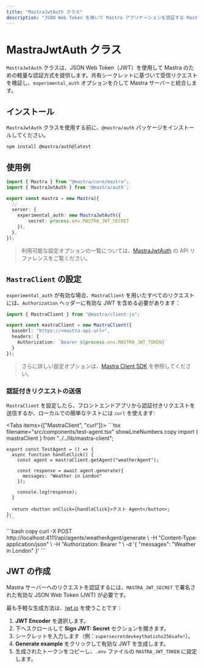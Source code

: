 ```yaml
---
title: "MastraJwtAuth クラス"
description: "JSON Web Token を用いて Mastra アプリケーションを認証する MastraJwtAuth クラスのドキュメント。"
---
```




# MastraJwtAuth クラス

`MastraJwtAuth` クラスは、JSON Web Token（JWT）を使用して Mastra のための軽量な認証方式を提供します。共有シークレットに基づいて受信リクエストを検証し、`experimental_auth` オプションを介して Mastra サーバーと統合します。

## インストール

`MastraJwtAuth` クラスを使用する前に、`@mastra/auth` パッケージをインストールしてください。

```bash copy
npm install @mastra/auth@latest
```

## 使用例

```typescript {2,7-9} filename="src/mastra/index.ts" showLineNumbers copy
import { Mastra } from "@mastra/core/mastra";
import { MastraJwtAuth } from '@mastra/auth';

export const mastra = new Mastra({
  // ..
  server: {
    experimental_auth: new MastraJwtAuth({
        secret: process.env.MASTRA_JWT_SECRET
    }),
  },
});
```

> 利用可能な設定オプションの一覧については、[MastraJwtAuth](/reference/auth/jwt.mdx) の API リファレンスをご覧ください。

## `MastraClient` の設定

`experimental_auth` が有効な場合、`MastraClient` を用いたすべてのリクエストには、`Authorization` ヘッダーに有効な JWT を含める必要があります：

```typescript {6} filename="lib/mastra/mastra-client.ts" showLineNumbers copy
import { MastraClient } from "@mastra/client-js";

export const mastraClient = new MastraClient({
  baseUrl: "https://<mastra-api-url>",
  headers: {
    Authorization: `Bearer ${process.env.MASTRA_JWT_TOKEN}`
  }
});
```

> さらに詳しい設定オプションは、[Mastra Client SDK](/docs/server-db/mastra-client.mdx) を参照してください。

### 認証付きリクエストの送信

`MastraClient` を設定したら、フロントエンドアプリから認証付きリクエストを送信するか、ローカルでの簡単なテストには `curl` を使えます:

<Tabs items={["MastraClient", "curl"]}>
  <Tab>
    ```tsx filename="src/components/test-agent.tsx" showLineNumbers copy
    import { mastraClient } from "../../lib/mastra-client";

    export const TestAgent = () => {
      async function handleClick() {
        const agent = mastraClient.getAgent("weatherAgent");

        const response = await agent.generate({
          messages: "Weather in London"
        });

        console.log(response);
      }

      return <button onClick={handleClick}>テスト Agent</button>;
    };
    ```
  </Tab>
  <Tab>
    ```bash copy
    curl -X POST http://localhost:4111/api/agents/weatherAgent/generate \
      -H "Content-Type: application/json" \
      -H "Authorization: Bearer <your-jwt>" \
      -d '{
        "messages": "Weather in London"
      }'
    ```
  </Tab>
</Tabs>

## JWT の作成

Mastra サーバーへのリクエストを認証するには、`MASTRA_JWT_SECRET` で署名された有効な JSON Web Token (JWT) が必要です。

最も手軽な生成方法は、[jwt.io](https://www.jwt.io/) を使うことです：

1. **JWT Encoder** を選択します。
2. 下へスクロールして **Sign JWT: Secret** セクションを開きます。
3. シークレットを入力します（例：`supersecretdevkeythatishs256safe!`）。
4. **Generate example** をクリックして有効な JWT を生成します。
5. 生成されたトークンをコピーし、`.env` ファイルの `MASTRA_JWT_TOKEN` に設定します。